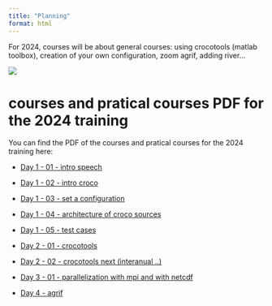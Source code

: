 ```yaml
---
title: "Planning"
format: html
---
```


For 2024, courses will be about general courses: using crocotools (matlab toolbox), creation of your own configuration, zoom agrif, adding river...

![](images/planning_2024_v3.png)

# courses and pratical courses PDF for the 2024 training

You can find the PDF of the courses and pratical courses for the 2024 training here: 

- [ Day 1 - 01 - intro speech](pdf/2024/jour1-01-introduction-speech.pdf)
- [ Day 1 - 02 - intro croco](pdf/2024/jour1-02-intro-croco.pdf)
- [ Day 1 - 03 - set a configuration](pdf/2024/jour1-03-set-configuration.pdf)
- [ Day 1 - 04 - architecture of croco sources](pdf/2024/jour1-04-architecture.pdf)
- [ Day 1 - 05 - test cases](pdf/2024/jour1-05-testcases.pdf)

- [ Day 2 - 01 - crocotools](pdf/2024/jour2-01-intro-crocotools.pdf)
- [ Day 2 - 02 - crocotools next (interanual ..)](pdf/2024/jour2-02-crocotools-2.pdf)

- [ Day 3 - 01 - parallelization with mpi and with netcdf](pdf/2024/jour3-01-parallelization-mpi-and-netcdf.pdf)
  
- [ Day 4 - agrif](pdf/2024/jour4-agrif.pdf)
